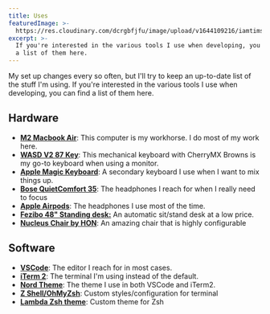 ```yaml
---
title: Uses
featuredImage: >-
  https://res.cloudinary.com/dcrgbfjfu/image/upload/v1644109216/iamtimsmith/top-hires-to-take-your-project-next-level_gx5lrl.jpg
excerpt: >-
  If you're interested in the various tools I use when developing, you can find
  a list of them here.
---
```


My set up changes every so often, but I'll try to keep an up-to-date list of the stuff I'm using. If you're interested in the various tools I use when developing, you can find a list of them here.

## Hardware

* **[M2 Macbook Air](https://www.apple.com/macbook-pro/)**: This computer is my workhorse. I do most of my work here.
* **[WASD V2 87 Key](http://www.wasdkeyboards.com/index.php/products/mechanical-keyboard/wasd-v3-87-key-custom-mechanical-keyboard.html)**: This mechanical keyboard with CherryMX Browns is my go-to keyboard when using a monitor.
* **[Apple Magic Keyboard](https://www.apple.com/shop/product/MLA22LL/A/magic-keyboard-us-english?fnode=56)**: A secondary keyboard I use when I want to mix things up.
* **[Bose QuietComfort 35](https://www.bose.com/en_us/products/headphones/over_ear_headphones/quietcomfort-35-wireless-ii.html#v=qc35_ii_silver)**: The headphones I reach for when I really need to focus
* **[Apple Airpods](https://www.apple.com/shop/product/MMTN2AM/A/earpods-with-lightning-connector?fnode=c04a91b92678760e3fc4ced567fd903cfc1dcf7a3e98cae7ad5fd8505d5f561cd13c3e79cabb9ed4dcbae4324a47205dcf2df6c7649d8f4fddc0d950c72fd588a760adb8df1c54d0fed0e50d411ce05c342afb203554cb0170abf81bc98b0a9f6f3ae4da8e44f67daccb3c56f93a122e9e2ee1502f53b13e5af34b9c8864acb5)**: The headphones I use most of the time.
* **[Fezibo 48" Standing desk:](https://www.amazon.com/FEZIBO-Height-Adjustable-Electric-Standing/dp/B0B18PWFSX/ref=sr_1_5?crid=3QSWP7GKWDT6X\&keywords=fezibo\&qid=1688270754\&sprefix=fezibo%2Caps%2C2108\&sr=8-5\&ufe=app_do%3Aamzn1.fos.f5122f16-c3e8-4386-bf32-63e904010ad0\&th=1 "Fezibo Electric Standing Desk")** An automatic sit/stand desk at a low price.
* **[Nucleus Chair by HON](https://www.hon.com/chairs/nucleus)**: An amazing chair that is highly configurable

## Software

* **[VSCode](https://www.google.com/search?client=firefox-b-1-d\&q=vscode)**: The editor I reach for in most cases.
* **[iTerm 2](https://www.iterm2.com/)**: The terminal I'm using instead of the default.
* **[Nord Theme](https://github.com/arcticicestudio/nord-visual-studio-code)**: The theme I use in both VSCode and iTerm2.
* **[Z Shell/OhMyZsh](https://ohmyz.sh/)**: Custom styles/configuration for terminal
* **[Lambda Zsh theme](https://github.com/cdimascio/lambda-zsh-theme)**: Custom theme for Zsh

